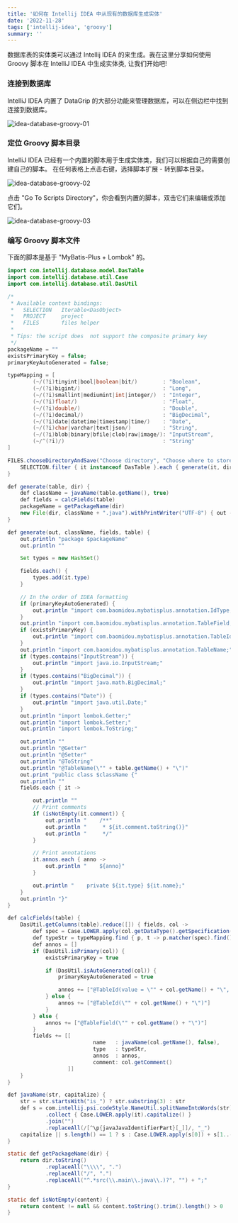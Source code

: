 ```yaml
---
title: '如何在 Intellij IDEA 中从现有的数据库生成实体'
date: '2022-11-28'
tags: ['intellij-idea', 'groovy']
summary: ''
---
```


数据库表的实体类可以通过 Intellij IDEA 的来生成。我在这里分享如何使用 Groovy 脚本在 IntelliJ IDEA 中生成实体类, 让我们开始吧!

### 连接到数据库

IntelliJ IDEA 内置了 DataGrip 的大部分功能来管理数据库，可以在侧边栏中找到连接到数据库。

![idea-database-groovy-01](/static/images/blog/idea/idea-database-groovy-01.png)

### 定位 Groovy 脚本目录

IntelliJ IDEA 已经有一个内置的脚本用于生成实体类，我们可以根据自己的需要创建自己的脚本。 在任何表格上点击右键，选择脚本扩展 - 转到脚本目录。

![idea-database-groovy-02](/static/images/blog/idea/idea-database-groovy-02.png)

点击 "Go To Scripts Directory"，你会看到内置的脚本，双击它们来编辑或添加它们。

![idea-database-groovy-03](/static/images/blog/idea/idea-database-groovy-03.png)

### 编写 Groovy 脚本文件

下面的脚本是基于 "MyBatis-Plus + Lombok" 的。

```java
import com.intellij.database.model.DasTable
import com.intellij.database.util.Case
import com.intellij.database.util.DasUtil

/*
 * Available context bindings:
 *   SELECTION   Iterable<DasObject>
 *   PROJECT     project
 *   FILES       files helper
 *
 * Tips: the script does  not support the composite primary key
 */
packageName = ""
existsPrimaryKey = false;
primaryKeyAutoGenerated = false;

typeMapping = [
        (~/(?i)tinyint|bool|boolean|bit/)        : "Boolean",
        (~/(?i)bigint/)                          : "Long",
        (~/(?i)smallint|mediumint|int|integer/)  : "Integer",
        (~/(?i)float/)                           : "Float",
        (~/(?i)double/)                          : "Double",
        (~/(?i)decimal/)                         : "BigDecimal",
        (~/(?i)date|datetime|timestamp|time/)    : "Date",
        (~/(?i)char|varchar|text|json/)          : "String",
        (~/(?i)blob|binary|bfile|clob|raw|image/): "InputStream",
        (~/^(?i)/)                               : "String"
]

FILES.chooseDirectoryAndSave("Choose directory", "Choose where to store generated files") { dir ->
    SELECTION.filter { it instanceof DasTable }.each { generate(it, dir) }
}

def generate(table, dir) {
    def className = javaName(table.getName(), true)
    def fields = calcFields(table)
    packageName = getPackageName(dir)
    new File(dir, className + ".java").withPrintWriter("UTF-8") { out -> generate(out, className, fields, table) }
}

def generate(out, className, fields, table) {
    out.println "package $packageName"
    out.println ""

    Set types = new HashSet()

    fields.each() {
        types.add(it.type)
    }

    // In the order of IDEA formatting
    if (primaryKeyAutoGenerated) {
        out.println "import com.baomidou.mybatisplus.annotation.IdType;"
    }
    out.println "import com.baomidou.mybatisplus.annotation.TableField;"
    if (existsPrimaryKey) {
        out.println "import com.baomidou.mybatisplus.annotation.TableId;"
    }
    out.println "import com.baomidou.mybatisplus.annotation.TableName;"
    if (types.contains("InputStream")) {
        out.println "import java.io.InputStream;"
    }
    if (types.contains("BigDecimal")) {
        out.println "import java.math.BigDecimal;"
    }
    if (types.contains("Date")) {
        out.println "import java.util.Date;"
    }
    out.println "import lombok.Getter;"
    out.println "import lombok.Setter;"
    out.println "import lombok.ToString;"

    out.println ""
    out.println "@Getter"
    out.println "@Setter"
    out.println "@ToString"
    out.println "@TableName(\"" + table.getName() + "\")"
    out.print "public class $className {"
    out.println ""
    fields.each { it ->

        out.println ""
        // Print comments
        if (isNotEmpty(it.comment)) {
            out.println "    /**"
            out.println "     * ${it.comment.toString()}"
            out.println "     */"
        }

        // Print annotations
        it.annos.each { anno ->
            out.println "    ${anno}"
        }

        out.println "    private ${it.type} ${it.name};"
    }
    out.println "}"
}

def calcFields(table) {
    DasUtil.getColumns(table).reduce([]) { fields, col ->
        def spec = Case.LOWER.apply(col.getDataType().getSpecification())
        def typeStr = typeMapping.find { p, t -> p.matcher(spec).find() }.value
        def annos = []
        if (DasUtil.isPrimary(col)) {
            existsPrimaryKey = true

            if (DasUtil.isAutoGenerated(col)) {
                primaryKeyAutoGenerated = true

                annos += ["@TableId(value = \"" + col.getName() + "\", type = IdType.AUTO)"]
            } else {
                annos += ["@TableId(\"" + col.getName() + "\")"]
            }
        } else {
            annos += ["@TableField(\"" + col.getName() + "\")"]
        }
        fields += [[
                           name   : javaName(col.getName(), false),
                           type   : typeStr,
                           annos  : annos,
                           comment: col.getComment()
                   ]]
    }
}

def javaName(str, capitalize) {
    str = str.startsWith("is_") ? str.substring(3) : str
    def s = com.intellij.psi.codeStyle.NameUtil.splitNameIntoWords(str)
            .collect { Case.LOWER.apply(it).capitalize() }
            .join("")
            .replaceAll(/[^\p{javaJavaIdentifierPart}[_]]/, "_")
    capitalize || s.length() == 1 ? s : Case.LOWER.apply(s[0]) + s[1..-1]
}

static def getPackageName(dir) {
    return dir.toString()
            .replaceAll("\\\\", ".")
            .replaceAll("/", ".")
            .replaceAll("^.*src(\\.main\\.java\\.)?", "") + ";"
}

static def isNotEmpty(content) {
    return content != null && content.toString().trim().length() > 0
}
```

